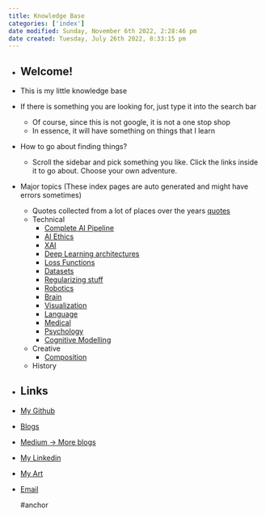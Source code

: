 ```yaml
---
title: Knowledge Base
categories: ['index']
date modified: Sunday, November 6th 2022, 2:28:46 pm
date created: Tuesday, July 26th 2022, 8:33:15 pm
---
```


- ## Welcome!
- This is my little knowledge base
- If there is something you are looking for, just type it into the search bar
	- Of course, since this is not google, it is not a one stop shop
	- In essence, it will have something on things that I learn
- How to go about finding things?
	- Scroll the sidebar and pick something you like. Click the links inside it to go about. Choose your own adventure.
- Major topics (These index pages are auto generated and might have errors sometimes)
	- Quotes collected from a lot of places over the years [quotes](gen_quotes)
	- Technical
		- [Complete AI Pipeline](Complete%20AI%20Pipeline.qmd)
		- [AI Ethics](ethics.qmd)
		- [XAI](explainability.qmd)
		- [Deep Learning architectures](architecture.qmd)
		- [Loss Functions](loss.qmd)
		- [Datasets](dataset.qmd)
		- [Regularizing stuff](regularize.qmd)
		- [Robotics](robotics.qmd)
		- [Brain](brain.qmd)
		- [Visualization](visualization.qmd)
		- [Language](language.qmd)
		- [Medical](medical.qmd)
		- [Psychology](psychology.qmd)
		- [Cognitive Modelling](cognitivemodel)
	- Creative
		- [Composition](composition.qmd)
	- History
- ## Links
- [My Github](https://www.github.com/SubhadityaMukherjee)
- [Blogs](https://subhadityamukherjee.github.io/SubhadityaMukherjeegit/deeplearning.html)
- [Medium -> More blogs](https://msubhaditya.medium.com/)
- [My Linkedin](https://www.linkedin.com/in/subhaditya-mukherjee-a36883100)
- [My Art](https://www.instagram.com/aiexistentialart/)
- [Email](mailto:msubhaditya@gmail.com)
  
  #anchor

